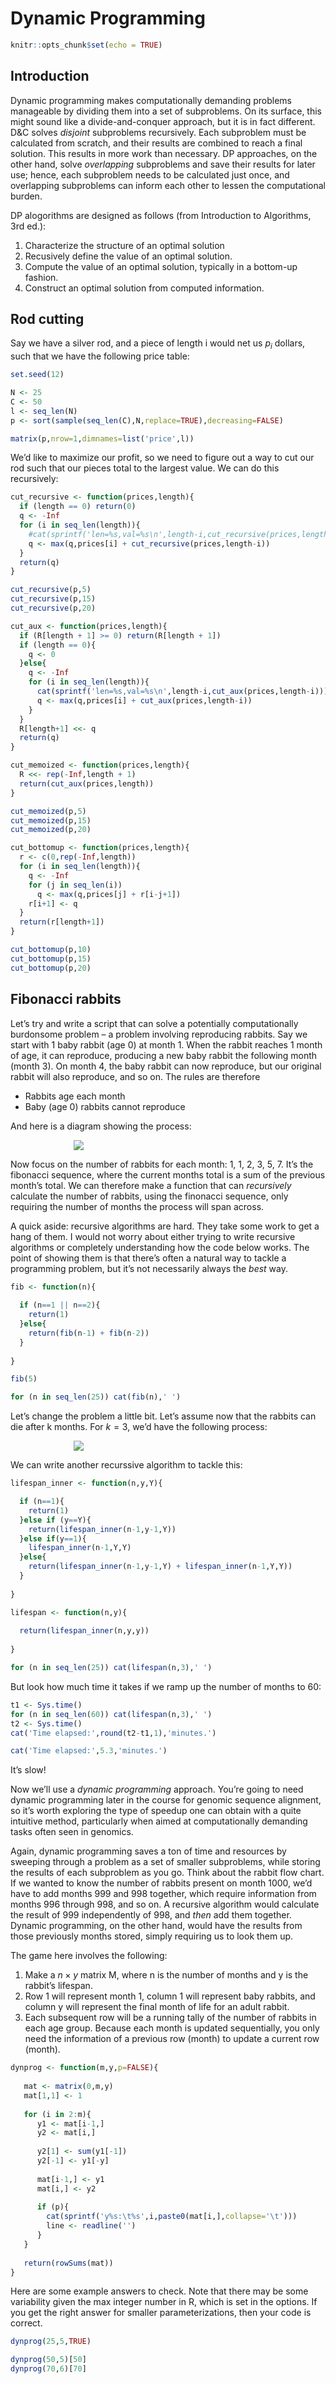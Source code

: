 # Dynamic Programming {#dynprog}

```r
knitr::opts_chunk$set(echo = TRUE)
```

## Introduction

Dynamic programming makes computationally demanding problems manageable by dividing them into a set of subproblems. On its surface, this might sound like a divide-and-conquer approach, but it is in fact different. D&C solves *disjoint* subproblems recursively. Each subproblem must be calculated from scratch, and their results are combined to reach a final solution. This results in more work than necessary. DP approaches, on the other hand, solve *overlapping* subproblems and save their results for later use; hence, each subproblem needs to be calculated just once, and overlapping subproblems can inform each other to lessen the computational burden.

DP alogorithms are designed as follows (from Introduction to Algorithms, 3rd ed.):

1. Characterize the structure of an optimal solution
2. Recusively define the value of an optimal solution.
3. Compute the value of an optimal solution, typically in a bottom-up fashion.
4. Construct an optimal solution from computed information.

## Rod cutting

Say we have a silver rod, and a piece of length i would net us $p_i$ dollars, such that we have the following price table:

```r
set.seed(12)

N <- 25
C <- 50
l <- seq_len(N)
p <- sort(sample(seq_len(C),N,replace=TRUE),decreasing=FALSE)

matrix(p,nrow=1,dimnames=list('price',l))
```

We'd like to maximize our profit, so we need to figure out a way to cut our rod such that our pieces total to the largest value. We can do this recursively:

```r
cut_recursive <- function(prices,length){
  if (length == 0) return(0)
  q <- -Inf
  for (i in seq_len(length)){
    #cat(sprintf('len=%s,val=%s\n',length-i,cut_recursive(prices,length-i)))
    q <- max(q,prices[i] + cut_recursive(prices,length-i))
  }
  return(q)
}
```

```r
cut_recursive(p,5)
cut_recursive(p,15)
cut_recursive(p,20)
```

```r
cut_aux <- function(prices,length){
  if (R[length + 1] >= 0) return(R[length + 1])
  if (length == 0){
    q <- 0
  }else{
    q <- -Inf
    for (i in seq_len(length)){
      cat(sprintf('len=%s,val=%s\n',length-i,cut_aux(prices,length-i)))
      q <- max(q,prices[i] + cut_aux(prices,length-i))
    }
  }
  R[length+1] <<- q
  return(q)
}

cut_memoized <- function(prices,length){
  R <<- rep(-Inf,length + 1)
  return(cut_aux(prices,length))
}
```

```r
cut_memoized(p,5)
cut_memoized(p,15)
cut_memoized(p,20)
```

```r
cut_bottomup <- function(prices,length){
  r <- c(0,rep(-Inf,length))
  for (i in seq_len(length)){
    q <- -Inf
    for (j in seq_len(i))
      q <- max(q,prices[j] + r[i-j+1])
    r[i+1] <- q
  }
  return(r[length+1])
}
```

```r
cut_bottomup(p,10)
cut_bottomup(p,15)
cut_bottomup(p,20)
```


## Fibonacci rabbits

Let's try and write a script that can solve a potentially computationally burdonsome problem -- a problem involving reproducing rabbits. Say we start with 1 baby rabbit (age 0) at month 1. When the rabbit reaches 1 month of age, it can reproduce, producing a new baby rabbit the following month (month 3). On month 4, the baby rabbit can now reproduce, but our original rabbit will also reproduce, and so on. The rules are therefore

* Rabbits age each month
* Baby (age 0) rabbits cannot reproduce

And here is a diagram showing the process:

<div style="display: block; margin: auto; width: 60%">
![](figs/rabbits1.png)
</div>

Now focus on the number of rabbits for each month: 1, 1, 2, 3, 5, 7. It's the fibonacci sequence, where the current months total is a sum of the previous month's total. We can therefore make a function that can *recursively* calculate the number of rabbits, using the finonacci sequence, only requiring the number of months the process will span across.

A quick aside: recursive algorithms are hard. They take some work to get a hang of them. I would not worry about either trying to write recursive algorithms or completely understanding how the code below works. The point of showing them is that there's often a natural way to tackle a programming problem, but it's not necessarily always the *best* way.


```r
fib <- function(n){
  
  if (n==1 || n==2){
    return(1)
  }else{
    return(fib(n-1) + fib(n-2))
  }
  
}

fib(5)

for (n in seq_len(25)) cat(fib(n),' ')
```

Let's change the problem a little bit. Let's assume now that the rabbits can die after k months. For $k=3$, we'd have the following process:

<div style="display: block; margin: auto; width: 60%">
![](figs/rabbits2.png)
</div>

We can write another recurssive algorithm to tackle this:

```r
lifespan_inner <- function(n,y,Y){

  if (n==1){
    return(1)
  }else if (y==Y){
    return(lifespan_inner(n-1,y-1,Y))
  }else if(y==1){
    lifespan_inner(n-1,Y,Y)
  }else{
    return(lifespan_inner(n-1,y-1,Y) + lifespan_inner(n-1,Y,Y))
  }
  
}

lifespan <- function(n,y){
   
  return(lifespan_inner(n,y,y))
   
}

for (n in seq_len(25)) cat(lifespan(n,3),' ')
```

But look how much time it takes if we ramp up the number of months to 60:

```r
t1 <- Sys.time()
for (n in seq_len(60)) cat(lifespan(n,3),' ')
t2 <- Sys.time()
cat('Time elapsed:',round(t2-t1,1),'minutes.')
```
```r
cat('Time elapsed:',5.3,'minutes.')
```

It's slow!

Now we'll use a *dynamic programming* approach. You're going to need dynamic programming later in the course for genomic sequence alignment, so it's worth exploring the type of speedup one can obtain with a quite intuitive method, particularly when aimed at computationally demanding tasks often seen in genomics.

Again, dynamic programming saves a ton of time and resources by sweeping through a problem as a set of smaller subproblems, while storing the results of each subproblem as you go. Think about the rabbit flow chart. If we wanted to know the number of rabbits present on month 1000, we'd have to add months 999 and 998 together, which require information from months 996 through 998, and so on. A recursive algorithm would calculate the result of 999 independently of 998, and *then* add them together. Dynamic programming, on the other hand, would have the results from those previously months stored, simply requiring us to look them up.

The game here involves the following:

1. Make a $n \times y$ matrix M, where n is the number of months and y is the rabbit's lifespan.
2. Row 1 will represent month 1, column 1 will represent baby rabbits, and column y will represent the final month of life for an adult rabbit.
3. Each subsequent row will be a running tally of the number of rabbits in each age group. Because each month is updated sequentially, you only need the information of a previous row (month) to update a current row (month).

```r
dynprog <- function(m,y,p=FALSE){
   
   mat <- matrix(0,m,y)
   mat[1,1] <- 1
   
   for (i in 2:m){
      y1 <- mat[i-1,]
      y2 <- mat[i,]
      
      y2[1] <- sum(y1[-1])
      y2[-1] <- y1[-y]
      
      mat[i-1,] <- y1
      mat[i,] <- y2
      
      if (p){
        cat(sprintf('y%s:\t%s',i,paste0(mat[i,],collapse='\t')))
        line <- readline('')
      }
   }
   
   return(rowSums(mat))
}
```

Here are some example answers to check. Note that there may be some variability given the max integer number in R, which is set in the options. If you get the right answer for smaller parameterizations, then your code is correct.

```r
dynprog(25,5,TRUE)

dynprog(50,5)[50]
dynprog(70,6)[70]
```
